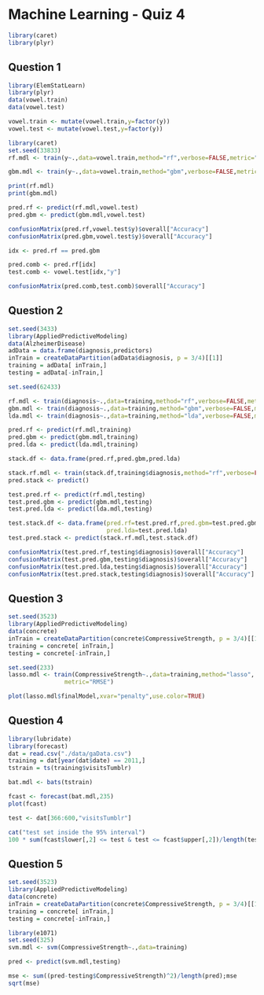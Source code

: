 Machine Learning - Quiz 4
========================================================
```r
library(caret)
library(plyr)
```



Question 1
----------
```r
library(ElemStatLearn)
library(plyr)
data(vowel.train)
data(vowel.test) 

vowel.train <- mutate(vowel.train,y=factor(y))
vowel.test <- mutate(vowel.test,y=factor(y))

library(caret)
set.seed(33833)
rf.mdl <- train(y~.,data=vowel.train,method="rf",verbose=FALSE,metric="Accuracy")

gbm.mdl <- train(y~.,data=vowel.train,method="gbm",verbose=FALSE,metric="Accuracy")

```
```r
print(rf.mdl)
print(gbm.mdl)

pred.rf <- predict(rf.mdl,vowel.test)
pred.gbm <- predict(gbm.mdl,vowel.test)

confusionMatrix(pred.rf,vowel.test$y)$overall["Accuracy"]
confusionMatrix(pred.gbm,vowel.test$y)$overall["Accuracy"]

idx <- pred.rf == pred.gbm

pred.comb <- pred.rf[idx]
test.comb <- vowel.test[idx,"y"]

confusionMatrix(pred.comb,test.comb)$overall["Accuracy"]
```

Question 2
----------
```r
set.seed(3433)
library(AppliedPredictiveModeling)
data(AlzheimerDisease)
adData = data.frame(diagnosis,predictors)
inTrain = createDataPartition(adData$diagnosis, p = 3/4)[[1]]
training = adData[ inTrain,]
testing = adData[-inTrain,]

set.seed(62433)

rf.mdl <- train(diagnosis~.,data=training,method="rf",verbose=FALSE,metric="Accuracy")
gbm.mdl <- train(diagnosis~.,data=training,method="gbm",verbose=FALSE,metric="Accuracy")
lda.mdl <- train(diagnosis~.,data=training,method="lda",verbose=FALSE,metric="Accuracy")

pred.rf <- predict(rf.mdl,training)
pred.gbm <- predict(gbm.mdl,training)
pred.lda <- predict(lda.mdl,training)

stack.df <- data.frame(pred.rf,pred.gbm,pred.lda)

stack.rf.mdl <- train(stack.df,training$diagnosis,method="rf",verbose=FALSE,metric="Accuracy")
pred.stack <- predict()
```
```r
test.pred.rf <- predict(rf.mdl,testing)
test.pred.gbm <- predict(gbm.mdl,testing)
test.pred.lda <- predict(lda.mdl,testing)

test.stack.df <- data.frame(pred.rf=test.pred.rf,pred.gbm=test.pred.gbm,
                            pred.lda=test.pred.lda)
test.pred.stack <- predict(stack.rf.mdl,test.stack.df)

confusionMatrix(test.pred.rf,testing$diagnosis)$overall["Accuracy"]
confusionMatrix(test.pred.gbm,testing$diagnosis)$overall["Accuracy"]
confusionMatrix(test.pred.lda,testing$diagnosis)$overall["Accuracy"]
confusionMatrix(test.pred.stack,testing$diagnosis)$overall["Accuracy"]

```

Question 3
----------
```r
set.seed(3523)
library(AppliedPredictiveModeling)
data(concrete)
inTrain = createDataPartition(concrete$CompressiveStrength, p = 3/4)[[1]]
training = concrete[ inTrain,]
testing = concrete[-inTrain,]

set.seed(233)
lasso.mdl <- train(CompressiveStrength~.,data=training,method="lasso",
                metric="RMSE")

plot(lasso.mdl$finalModel,xvar="penalty",use.color=TRUE)

```

Question 4
----------
```r
library(lubridate)
library(forecast)
dat = read.csv("./data/gaData.csv")
training = dat[year(dat$date) == 2011,]
tstrain = ts(training$visitsTumblr)

bat.mdl <- bats(tstrain)

fcast <- forecast(bat.mdl,235)
plot(fcast)

test <- dat[366:600,"visitsTumblr"]

cat("test set inside the 95% interval")
100 * sum(fcast$lower[,2] <= test & test <= fcast$upper[,2])/length(test)

```



Question 5
----------
```r
set.seed(3523)
library(AppliedPredictiveModeling)
data(concrete)
inTrain = createDataPartition(concrete$CompressiveStrength, p = 3/4)[[1]]
training = concrete[ inTrain,]
testing = concrete[-inTrain,]

library(e1071)
set.seed(325)
svm.mdl <- svm(CompressiveStrength~.,data=training)

pred <- predict(svm.mdl,testing)

mse <- sum((pred-testing$CompressiveStrength)^2)/length(pred);mse
sqrt(mse)
```

